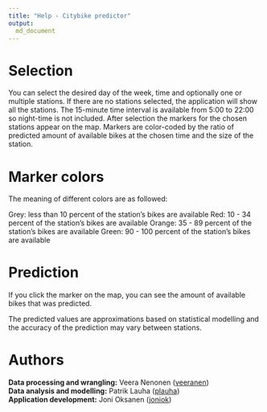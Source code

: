 ```yaml
---
title: "Help - Citybike predictor"
output: 
  md_document
---
```

# Selection

You can select the desired day of the week, time and optionally one or multiple stations. If there are no stations selected, the application will show all the stations. The 15-minute time interval is available from 5:00 to 22:00 so night-time is not included. After selection the markers for the chosen stations appear on the map. Markers are color-coded by the ratio of predicted amount of available bikes at the chosen time and the size of the station.


# Marker colors

The meaning of different colors are as followed:

Grey: less than 10 percent of the station's bikes are available 
Red: 10 - 34 percent of the station's bikes are available
Orange: 35 - 89 percent of the station's bikes are available
Green: 90 - 100 percent of the station's bikes are available

# Prediction

If you click the marker on the map, you can see the amount of available bikes that was predicted.

The predicted values are approximations based on statistical modelling and the accuracy of the prediction may vary between stations.  


# Authors

**Data processing and wrangling:** Veera Nenonen ([veeranen](https://github.com/veeranen))  
**Data analysis and modelling:** Patrik Lauha ([plauha](https://github.com/plauha))  
**Application development:** Joni Oksanen ([joniok](https://github.com/joniok))  

